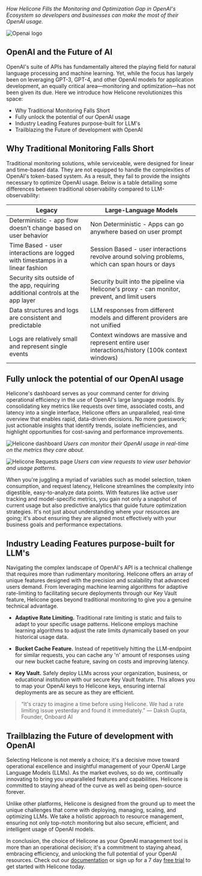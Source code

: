 _How Helicone Fills the Monitoring and Optimization Gap in OpenAI's Ecosystem so developers and businesses can make the most of their OpenAI usage._

![Openai logo](/static/blog/openai.webp)

## OpenAI and the Future of AI

OpenAI's suite of APIs has fundamentally altered the playing field for natural language processing and machine learning. Yet, while the focus has largely been on leveraging GPT-3, GPT-4, and other OpenAI models for application development, an equally critical area—monitoring and optimization—has not been given its due. Here we introduce how Helicone revolutionizes this space:

- Why Traditional Monitoring Falls Short
- Fully unlock the potential of our OpenAI usage
- Industry Leading Features purpose-built for LLM's
- Trailblazing the Future of development with OpenAI

## Why Traditional Monitoring Falls Short

Traditional monitoring solutions, while serviceable, were designed for linear and time-based data. They are not equipped to handle the complexities of OpenAI's token-based system. As a result, they fail to provide the insights necessary to optimize OpenAI usage. Below is a table detailing some differences between traditional observability compared to LLM-observability:

| Legacy                                                                           | Large-Language Models                                                                             |
| -------------------------------------------------------------------------------- | ------------------------------------------------------------------------------------------------- |
| Deterministic - app flow doesn't change based on user behavior                   | Non Deterministic - Apps can go anywhere based on user prompt                                     |
| Time Based - user interactions are logged with timestamps in a linear fashion    | Session Based - user interactions revolve around solving problems, which can span hours or days   |
| Security sits outside of the app, requiring additional controls at the app layer | Security built into the pipeline via Helicone's proxy - can monitor, prevent, and limit users     |
| Data structures and logs are consistent and predictable                          | LLM responses from different models and different providers are not unified                       |
| Logs are relatively small and represent single events                            | Context windows are massive and represent entire user interactions/history (100k context windows) |

## Fully unlock the potential of our OpenAI usage

Helicone's dashboard serves as your command center for driving operational efficiency in the use of OpenAI's large language models. By consolidating key metrics like requests over time, associated costs, and latency into a single interface, Helicone offers an unparalleled, real-time overview that enables rapid, data-driven decisions. No more guesswork; just actionable insights that identify trends, isolate inefficiencies, and highlight opportunities for cost-saving and performance improvements.

![Helicone dashboard](/static/blog/dashboard.webp)
_Users can monitor their OpenAI usage in real-time on the metrics they care about._

![Helicone Requests page](/static/blog/request.webp)
_Users can view requests to view user behavior and usage patterns._

When you're juggling a myriad of variables such as model selection, token consumption, and request latency, Helicone streamlines the complexity into digestible, easy-to-analyze data points. With features like active user tracking and model-specific metrics, you gain not only a snapshot of current usage but also predictive analytics that guide future optimization strategies. It's not just about understanding where your resources are going; it's about ensuring they are aligned most effectively with your business goals and performance expectations.

## Industry Leading Features purpose-built for LLM's

Navigating the complex landscape of OpenAI's API is a technical challenge that requires more than rudimentary monitoring. Helicone offers an array of unique features designed with the precision and scalability that advanced users demand. From leveraging machine learning algorithms for adaptive rate-limiting to facilitating secure deployments through our Key Vault feature, Helicone goes beyond traditional monitoring to give you a genuine technical advantage.

- **Adaptive Rate Limiting.** Traditional rate limiting is static and fails to adapt to your specific usage patterns. Helicone employs machine learning algorithms to adjust the rate limits dynamically based on your historical usage data.

- **Bucket Cache Feature.** Instead of repetitively hitting the LLM-endpoint for similar requests, you can cache any 'n' amount of responses using our new bucket cache feature, saving on costs and improving latency.

- **Key Vault.** Safely deploy LLMs across your organization, business, or educational institution with our secure Key Vault feature. This allows you to map your OpenAI keys to Helicone keys, ensuring internal deployments are as secure as they are efficient.

> “It's crazy to imagine a time before using Helicone. We had a rate limiting issue yesterday and found it immediately.”
> — Daksh Gupta, Founder, Onboard AI

## Trailblazing the Future of development with OpenAI

Selecting Helicone is not merely a choice; it's a decisive move toward operational excellence and insightful management of your OpenAI Large Language Models (LLMs). As the market evolves, so do we, continually innovating to bring you unparalleled features and capabilities. Helicone is committed to staying ahead of the curve as well as being open-source forever.

Unlike other platforms, Helicone is designed from the ground up to meet the unique challenges that come with deploying, managing, scaling, and optimizing LLMs. We take a holistic approach to resource management, ensuring not only top-notch monitoring but also secure, efficient, and intelligent usage of OpenAI models.

In conclusion, the choice of Helicone as your OpenAI management tool is more than an operational decision; it's a commitment to staying ahead, embracing efficiency, and unlocking the full potential of your OpenAI resources. Check out our [documentation](https://docs.helicone.ai/introduction) or sign up for a 7 day [free trial](https://www.helicone.ai/signup) to get started with Helicone today.

<Questions />
